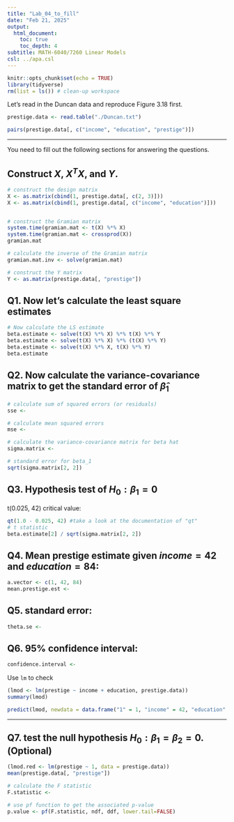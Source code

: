 ```yaml
---
title: "Lab_04_to_fill"
date: "Feb 21, 2025"
output:
  html_document:
    toc: true
    toc_depth: 4  
subtitle: MATH-6040/7260 Linear Models
csl: ../apa.csl
---
```


```r
knitr::opts_chunk$set(echo = TRUE)
library(tidyverse)
rm(list = ls()) # clean-up workspace
```

Let's read in the Duncan data and reproduce Figure 3.18 first.

```r
prestige.data <- read.table("./Duncan.txt")

pairs(prestige.data[, c("income", "education", "prestige")])

```

-------------------------------------

You need to fill out the following sections for answering the questions.


## Construct $X$, $X^TX$, and $Y$.

```r
# construct the design matrix
X <- as.matrix(cbind(1, prestige.data[, c(2, 3)]))
X <- as.matrix(cbind(1, prestige.data[, c("income", "education")]))


# construct the Gramian matrix
system.time(gramian.mat <- t(X) %*% X)
system.time(gramian.mat <- crossprod(X))
gramian.mat

# calculate the inverse of the Gramian matrix
gramian.mat.inv <- solve(gramian.mat)

# construct the Y matrix
Y <- as.matrix(prestige.data[, "prestige"])
```

## Q1. Now let's calculate the least square estimates

```r
# Now calculate the LS estimate
beta.estimate <- solve(t(X) %*% X) %*% t(X) %*% Y
beta.estimate <- solve(t(X) %*% X) %*% (t(X) %*% Y)
beta.estimate <- solve(t(X) %*% X, t(X) %*% Y)
beta.estimate
```

## Q2. Now calculate the variance-covariance matrix to get the standard error of $\hat{\beta}_1$

```r
# calculate sum of squared errors (or residuals)
sse <- 

# calculate mean squared errors
mse <- 

# calculate the variance-covariance matrix for beta hat
sigma.matrix <- 

# standard error for beta_1
sqrt(sigma.matrix[2, 2])
```

## Q3. Hypothesis test of $H_0: \beta_1 = 0$

t(0.025, 42) critical value:

```r
qt(1.0 - 0.025, 42) #take a look at the documentation of "qt"
# t statistic
beta.estimate[2] / sqrt(sigma.matrix[2, 2])
```

## Q4. Mean prestige estimate given $income = 42$ and $education = 84$:

```r
a.vector <- c(1, 42, 84)
mean.prestige.est <- 
```

## Q5. standard error:

```r
theta.se <- 
```

## Q6. 95% confidence interval:

```r
confidence.interval <- 
```

Use `lm` to check

```r
(lmod <- lm(prestige ~ income + education, prestige.data))
summary(lmod)

predict(lmod, newdata = data.frame("1" = 1, "income" = 42, "education" = 84), interval = "confidence")
```

---------------------------------------------------------

## Q7. test the null hypothesis $H_0: \beta_1 = \beta_2 = 0$. (Optional)

```r
(lmod.red <- lm(prestige ~ 1, data = prestige.data))
mean(prestige.data[, "prestige"])

# calculate the F statistic
F.statistic <-
  
# use pf function to get the associated p-value
p.value <- pf(F.statistic, ndf, ddf, lower.tail=FALSE)
```